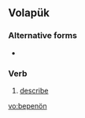 ==Volapük==

===Alternative forms===
* {{l|vo|bepenoyn}}

===Verb===
{{infl|vo|verb}}

# [[describe]]

[[vo:bepenön]]